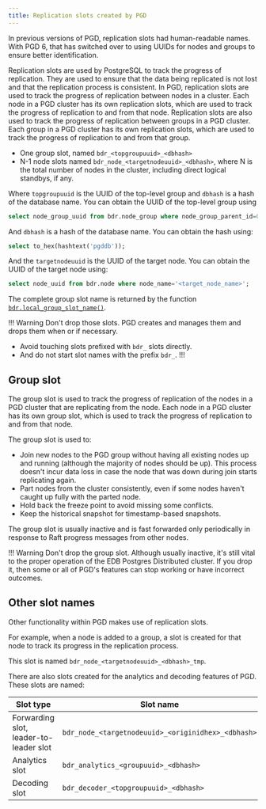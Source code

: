 ```yaml
---
title: Replication slots created by PGD
---
```


In previous versions of PGD, replication slots had human-readable names. With PGD 6, that has switched over to using UUIDs for nodes and groups
to ensure better identification.

Replication slots are used by PostgreSQL to track the progress of replication. They are used to ensure that the data being replicated
is not lost and that the replication process is consistent. In PGD, replication slots are used to track the progress of replication
between nodes in a cluster. Each node in a PGD cluster has its own replication slots, which are used to track the progress of replication
to and from that node. Replication slots are also used to track the progress of replication between groups in a PGD cluster. Each group
in a PGD cluster has its own replication slots, which are used to track the progress of replication to and from that group.

- One group slot, named `bdr_<topgroupuuid>_<dbhash>`
- N-1 node slots named `bdr_node_<targetnodeuuid>_<dbhash>`, where N is the total number of nodes in the cluster, including direct logical standbys, if any.

Where `topgroupuuid` is the UUID of the top-level group and `dbhash` is a hash of the database name. You can obtain the UUID of the top-level group using

```sql
select node_group_uuid from bdr.node_group where node_group_parent_id=0;
```

And `dbhash` is a hash of the database name. You can obtain the hash using:

```sql
select to_hex(hashtext('pgddb'));
```

And the `targetnodeuuid` is the UUID of the target node. You can obtain the UUID of the target node using:

```sql
select node_uuid from bdr.node where node_name='<target_node_name>';
```

The complete group slot name is returned by the function [`bdr.local_group_slot_name()`](/pgd/latest/reference/tables-views-functions/functions#bdrlocal_group_slot_name).

!!! Warning
Don't drop those slots. PGD creates and manages them and drops them when or if necessary.

- Avoid touching slots prefixed with `bdr_` slots directly.
- And do not start slot names with the prefix `bdr_`.
!!!


## Group slot

The group slot is used to track the progress of replication of the nodes in a PGD cluster that are replicating from the node. 
Each node in a PGD cluster has its own group slot, which is used to track the progress of replication to and from that node.

The group slot is used to:

- Join new nodes to the PGD group without having all existing nodes
    up and running (although the majority of nodes should be up). This process doesn't
    incur data loss in case the node that was down during join starts
    replicating again.
- Part nodes from the cluster consistently, even if some nodes haven't
    caught up fully with the parted node.
- Hold back the freeze point to avoid missing some conflicts.
- Keep the historical snapshot for timestamp-based snapshots.

The group slot is usually inactive and is fast forwarded only periodically in response to Raft progress messages from other nodes.

!!! Warning
    Don't drop the group slot. Although usually inactive, it's
    still vital to the proper operation of the EDB Postgres Distributed cluster. If you drop it,
    then some or all of PGD's features can stop working or have incorrect outcomes.

## Other slot names

Other functionality within PGD makes use of replication slots.

For example, when a node is added to a group, a slot is created for that node to track its progress in the replication process.

This slot is named `bdr_node_<targetnodeuuid>_<dbhash>_tmp`.

There are also slots created for the analytics and decoding features of PGD.
These slots are named:

| Slot type                              | Slot name                                          |
|----------------------------------------|----------------------------------------------------|
| Forwarding slot, leader-to-leader slot | `bdr_node_<targetnodeuuid>_<originidhex>_<dbhash>` |
| Analytics slot                         | `bdr_analytics_<groupuuid>_<dbhash>`               |
| Decoding slot                          | `bdr_decoder_<topgroupuuid>_<dbhash>`              |

